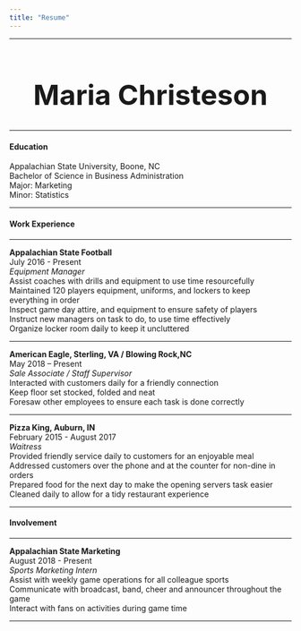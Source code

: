 ```yaml
---
title: "Resume"
---
```

<hr>



<h1 style="text-align:center;font-size:50px">Maria Christeson</h1>
<hr> 


<h4 style="text-align:left;"> **Education** </h4>

Appalachian State University, Boone, NC <br>
Bachelor of Science in Business Administration <br>
Major: Marketing <br>
Minor: Statistics </p> 
<hr> 


<h4 style="text-align:left;"> **Work Experience** </h4> 
<hr> 


<p style="text-align:left;"> **Appalachian State Football** <br>
July 2016 - Present <br> 
*Equipment Manager* <br>
Assist coaches with drills and equipment to use time resourcefully <br>
Maintained 120 players equipment, uniforms, and lockers to keep everything in order <br>
Inspect game day attire, and equipment to ensure safety of players <br>
Instruct new managers on task to do, to use time effectively <br>
Organize locker room daily to keep it uncluttered </p> 
<hr>


<p style="text-align:left;"> **American Eagle, Sterling, VA / Blowing Rock,NC** <br>
May 2018 – Present <br>
*Sale Associate / Staff Supervisor* <br> 
Interacted with customers daily for a friendly connection <br> 
Keep floor set stocked, folded and neat <br> 
Foresaw other employees to ensure each task is done correctly </p> 
<hr>

<p style="text-align:left;"> **Pizza King, Auburn, IN** <br> 
February 2015 - August 2017 <br> 
*Waitress* <br>
Provided friendly service daily to customers for an enjoyable meal <br> 
Addressed customers over the phone and at the counter for non-dine in orders <br> 
Prepared food for the next day to make the opening servers task easier <br> 
Cleaned daily to allow for a tidy restaurant experience <br> </p> 
<hr>

<h4 style="text-align:left;"> **Involvement** </h4>
<hr> 


<p style="text-align:left;"> **Appalachian State Marketing** <br>
August 2018 - Present <br>
*Sports Marketing Intern* <br>
Assist with weekly game operations for all colleague sports <br>
Communicate with broadcast, band, cheer and announcer throughout the game <br> 
Interact with fans on activities during game time </p> 
<hr> 

